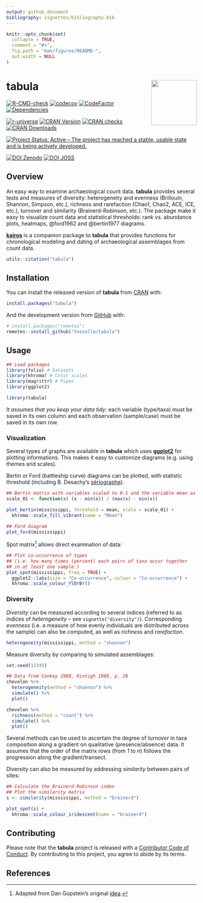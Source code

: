 ```yaml
---
output: github_document
bibliography: vignettes/bibliography.bib
---
```


<!-- README.md is generated from README.Rmd. Please edit that file -->

```r
knitr::opts_chunk$set(
  collapse = TRUE,
  comment = "#>",
  fig.path = "man/figures/README-",
  out.width = NULL
)
```

# tabula <img width=120px src="man/figures/logo.png" align="right" />

<!-- badges: start -->
[![R-CMD-check](https://github.com/tesselle/tabula/workflows/R-CMD-check/badge.svg)](https://github.com/tesselle/tabula/actions)
[![codecov](https://codecov.io/gh/tesselle/tabula/branch/master/graph/badge.svg)](https://app.codecov.io/gh/tesselle/tabula)
[![CodeFactor](https://www.codefactor.io/repository/github/tesselle/tabula/badge)](https://www.codefactor.io/repository/github/tesselle/tabula)
[![Dependencies](https://tinyverse.netlify.com/badge/tabula)](https://cran.r-project.org/package=tabula)

[![r-universe](https://tesselle.r-universe.dev/badges/tabula)](https://tesselle.r-universe.dev){.pkgdown-devel}
[![CRAN Version](http://www.r-pkg.org/badges/version/tabula)](https://cran.r-project.org/package=tabula){.pkgdown-release}
[![CRAN checks](https://cranchecks.info/badges/worst/tabula)](https://cran.r-project.org/web/checks/check_results_tabula.html){.pkgdown-release}
[![CRAN Downloads](http://cranlogs.r-pkg.org/badges/tabula)](https://cran.r-project.org/package=tabula){.pkgdown-release}

[![Project Status: Active – The project has reached a stable, usable state and is being actively developed.](https://www.repostatus.org/badges/latest/active.svg)](https://www.repostatus.org/#active)

[![DOI Zenodo](https://zenodo.org/badge/DOI/10.5281/zenodo.1489944.svg)](https://doi.org/10.5281/zenodo.1489944)
[![DOI JOSS](https://joss.theoj.org/papers/10.21105/joss.01821/status.svg)](https://doi.org/10.21105/joss.01821)
<!-- badges: end -->

## Overview

An easy way to examine archaeological count data. **tabula** provides several tests and measures of diversity: heterogeneity and evenness (Brillouin, Shannon, Simpson, etc.), richness and rarefaction (Chao1, Chao2, ACE, ICE, etc.), turnover and similarity (Brainerd-Robinson, etc.). The package make it easy to visualize count data and statistical thresholds: rank vs. abundance plots, heatmaps, @ford1962 and @bertin1977 diagrams.

[**kairos**](https://packages.tesselle.org/kairos/) is a companion package to **tabula** that provides functions for chronological modeling and dating of archaeological assemblages from count data.

```r
utils::citation("tabula")
```

## Installation

You can install the released version of **tabula** from [CRAN](https://CRAN.R-project.org) with:

```r
install.packages("tabula")
```

And the development version from [GitHub](https://github.com/) with:

```r
# install.packages("remotes")
remotes::install_github("tesselle/tabula")
```

## Usage

```r
## Load packages
library(folio) # Datasets
library(khroma) # Color scales
library(magrittr) # Pipes
library(ggplot2)

library(tabula)
```

*It assumes that you keep your data tidy*: each variable (type/taxa) must be saved in its own column and each observation (sample/case) must be saved in its own row.

### Visualization

Several types of graphs are available in **tabula** which uses [**ggplot2**](https://ggplot2.tidyverse.org) for plotting informations. This makes it easy to customize diagrams (e.g. using themes and scales).

Bertin or Ford (battleship curve) diagrams can be plotted, with statistic threshold (including B. Desachy's [sériographe](https://doi.org/10.3406/pica.2004.2396)). 

```r
## Bertin matrix with variables scaled to 0-1 and the variable mean as threshold
scale_01 <- function(x) (x - min(x)) / (max(x) - min(x))

plot_bertin(mississippi, threshold = mean, scale = scale_01) +
  khroma::scale_fill_vibrant(name = "Mean")
```

```r
## Ford diagram
plot_ford(mississippi)
```

Spot matrix^[Adapted from Dan Gopstein's original [idea](https://dgopstein.github.io/articles/spot-matrix/).] allows direct examination of data:

```r
## Plot co-occurrence of types
## (i.e. how many times (percent) each pairs of taxa occur together 
## in at least one sample.)
plot_spot(mississippi, freq = TRUE) +
  ggplot2::labs(size = "Co-occurrence", colour = "Co-occurrence") +
  khroma::scale_colour_YlOrBr()
```

### Diversity

*Diversity* can be measured according to several indices (referred to as indices of *heterogeneity* -- see `vignette("diversity")`). Corresponding *evenness* (i.e. a measure of how evenly individuals are distributed across the sample) can also be computed, as well as *richness* and *rarefaction*.

```r
heterogeneity(mississippi, method = "shannon")
```

Measure diversity by comparing to simulated assemblages:

```r
set.seed(12345)

## Data from Conkey 1980, Kintigh 1989, p. 28
chevelon %>%
  heterogeneity(method = "shannon") %>%
  simulate() %>%
  plot()

chevelon %>%
  richness(method = "count") %>%
  simulate() %>%
  plot()
```

Several methods can be used to ascertain the degree of *turnover* in taxa composition along a gradient on qualitative (presence/absence) data. It assumes that the order of the matrix rows (from *1* to *n*) follows the progression along the gradient/transect.

Diversity can also be measured by addressing *similarity* between pairs of sites:

```r
## Calculate the Brainerd-Robinson index
## Plot the similarity matrix
s <- similarity(mississippi, method = "brainerd")

plot_spot(s) +
  khroma::scale_colour_iridescent(name = "brainerd")
```

## Contributing

Please note that the **tabula** project is released with a [Contributor Code of Conduct](https://www.tesselle.org/conduct.html). By contributing to this project, you agree to abide by its terms.

## References
